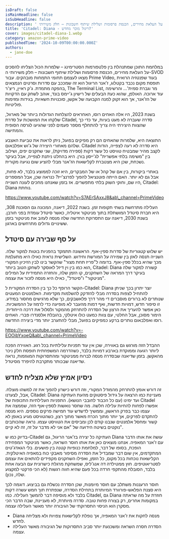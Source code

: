 ```yaml
---
isDraft: false
isMainHeadline: false
isSubHeadline: false
description: ' במלחמת התוכן שמתנהלת בין פלטפורמות הסטרימינג – שלמרות הכול הצליחו להסכים על העלאת מחירים, הכנסת פרסומות ושלילת שיתוף חשבונות – חלק משירותי '
title: 'Citadel: Diana - ריגול מוכר מחדש?'
cover: images/citadel-diana-1.webp
category: amazon-prime-video
publishedTime: '2024-10-09T00:00:00.000Z'
authors:
  - jane-doe
---
```


במלחמת התוכן שמתנהלת בין פלטפורמות הסטרימינג – שלמרות הכול הצליחו להסכים על העלאת מחירים, הכנסת פרסומות ושלילת שיתוף חשבונות – חלק משירותי ה-SVOD מצאו לעצמם תחומי התמחות מובהקים. עבור Prime Video, בעוד שפנטזיה הרואית תופסת מקום נכבד בקטלוג, ז'אנר הריגול הוא זה שמככב עם סדרות וסרטים הנמצאים בהפקה מתמדת. ג'ק ראיין, ריצ'ר, The Terminal List, מר וגברת סמית'… והרשימה עוד ארוכה. האולפן, שהוא כעת הבעלים של רישיון ג'יימס בונד, אוהב לשחק עם הדקויות של הז'אנר, אך הוא זקוק למנה הקבועה של אקשן, סוכנויות חשאיות, בגידות ומזימות פוליטיות.

בשנת 2023, היו אלה האחים רוסו, האחראים להצלחות הגדולות ביותר של מארוול, שלקחו את המושכות על סדרת Citadel, סדרה שעברה לא מעט בעיות, עד כדי כך שהצוות היצירתי היה צריך להתחלף מספר פעמים לפני שהגיעו לגרסה הסופית והמתישה.

התוצאה היא, שלמרות שהאחים הם רק מפיקים בפועל, ניתן לראות את טביעת האצבע שלהם מאחורי היצירה של ג'וש אפלבאום. Citadel היא סדרה לא רעה לצפייה, הודות לקצב מהיר שמבטיח טוויסט כל עשר דקות (ספירה מדויקת), שני שחקנים יפים, ושילוב בין "משימה בלתי אפשרית" לג'ייסון בורן. היא בהחלט ניתנת לצפייה, אבל בעיקר נשכחת, שכן היא מצטברת לקלישאות הז'אנר מבלי להציע שום נגיעה מקורית.

באתרי ביקורות, בין אם של קהל או של המבקרים, היא זוכה לממוצע בלבד, לא פחות, אבל גם לא יותר. האם הייתה פוטנציאל להפוך לפרנצ'ייז? כנראה שכן, אבל המספרים היו שם, וחוקי השוק בלתי מתפשרים. אז בזמן שאנחנו מחכים לעונה השנייה, Citadel: Diana נוחתת.

https://www.youtube.com/watch?v=S7AErSAxxJ8&ab\_channel=PrimeVideo

העלילה מתרחשת בשתי תקופות זמן. בשנת 2022, דיאנה, המכונה גם הסוכנת 308, היא חברת סיטדל המושתלת בתוך מניטקור איטליה, כאשר סיטדל עומדת בפני חורבן. בשנת 2030, דיאנה עם התסרוקת החדשה שלה מנסה לעזוב את מניטקור בזמן ששינויים גדולים מתרחשים בארגון.

## על סף שבירה עם סיטדל

יש שלוש קטגוריות של סדרות ספין-אוף. הראשונה תתמקד בהפניות בוטות למקור שלה. השנייה תנסה לאזן בין שמירה על המורשת וחידוש. השלישית נראית כאילו היא מתעלמת מכך שהיא בכלל ספין-אוף. בדומה ל"פריז תחת מצור" שהקשר בינו לבין הזיכיון המקורי הוא כמו בין וין דיזל לאוסקר לשחקן הטוב ביותר, Citadel: Diana קשורה למקור שלה בעיקר דרך המראה של השחקנים, קו הזמן שלה, והחזרה התמידית על המילים "מניטקור" ו"סיטדל", כאילו היא מנסה לזכור את עצמה.

הקשר הרופף כל כך בין הסדרה המקורית ל-Citadel: Diana יוצר יתרון בכך שניתן להתחיל לצפות בסדרה מבלי להזדקק להשלמות מקדימות. האלמנטים המעטים שנותרים לא ברורים מוסברים די מהר דרך פלאשבקים, כך שלא מרגישים מחסור במידע. זו סיפור חדש, דמויות חדשות, ואף דמות מהעבר לא מופיעה כדי לרמוז על ההמשכיות. כאן אפשר להעריך את הרצון של הסדרה להתרחק מהמקור ולסלול את דרכה הייחודית. הימור מסוכן, אבל החלטי, עם צוות כמעט כולו איטלקי, בהובלת אלסנדרו פברי. האחים רוסו ואפלבאום נותרים ברקע כמפיקים בפועל, מבלי להתערב יותר מדי ביצירה החדשה.

https://www.youtube.com/watch?v=-EOOibYxoeQ&ab\_channel=PrimeVideo

ההבדל הזה מורגש גם באווירה, שכן אין עוד תפניות עלילתיות בכל רגע. האווירה הפכה ליותר רגועה וממוקדת בארבע דמויות בלבד, כשהדרמה המשפחתית תופסת חלק ניכר מהאקשן. בזמן שדיאנה שבסדרה מנסה לברוח ממניטקור ומהתסרוקות המוגזמות, נראה שדיאנה שבכותר מתקרבת להיפרד מסיטדל.

## ניסיון אמיץ שלא מצליח לחדש

זה דורש אומץ להתרחק מהמודל המקורי, וזה דורש כישרון להפוך את זה למשהו מוצלח. אבל, לצערנו, Citadel: Diana מעניינת כמו הרצאה על גידול פיסטוקים מהעת העתיקה ועד ימינו (עם כל הכבוד לחובבי הנושא). התפניות העלילתיות התכופות של Citadel אפשרו לפחות להחיות עלילה חלשה. מה שחסר נואשות לספין-אוף הזה, שממצה את עצמו כבר בפרק הראשון, וממשיך לדשדש עוד חמישה פרקים נוספים. היא מנסה להתקדם לפרקים, אך יותר מתוך הכרח מאשר מתוך רצון, כשהטוויסט מגיע באופן לא קשור ומחסל אלמנטים שנבנו קודם לכן ומביסים את הטוויסט עצמו. נראה שהכותבים נוקטים בשיטה הידועה של "אם אני לא מדבר על זה, זה לא קיים".

בדיוק כמו ש-Citadel העתיקה כל יצירה בז'אנר הריגול, גם Diana עושה את אותו הדבר עם ז'אנר המאפיה. אנחנו מוצאים כאן את אותו חוסר השראה, כאשר מניטקור המפחידה הופכת, בסופו של דבר, למלחמת כנופיות קטנה בין פושעים. בלי הגאדג'טים המתקדמים, אין שום דבר שמבדיל את הסדרה מסיפור מאבקי כוח במאפיה האיטלקית. הקלישאות נוכחות בכל מקום, כל הזמן, ואפילו השחקנים מקפידים להתאים את עצמם לסטריאוטיפים. חוץ ממטילדה דה אנג'ליס, שמשחקת מרגלת כישרונית עם הבעה אחת בלבד, הסובלת מהתקפי חרדה בכל פעם שהיא חווה רגשות (לא הכי פרקטי למקצוע שלה, נכון).

חוסר הרעננות משתלב עם חוסר מיומנות, שכן הסדרה נכשלת גם בביצוע. דוגמה לכך היא סצנת הפלאש-פורוורד המיותרת בתחילת הסדרה, שנפתרת תוך חמש עשרה דקות בלבד ולא מוסיפה דבר להמשך העלילה. כמו Citadel, גם Diana חוזרת על מה שראתה במקומות אחרים, רק בצורה פחות טובה. סדרה מיותרת, לא מעניינת, שבה הדבר הכי מסקרן הוא הניסוי התסרוקתי של הגיבורה יותר מאשר העלילה עצמה.

- Diana מנסה לחקות את ז'אנר המאפיה, אך נופלת לקלישאות צפויות ולא מצליחה לחדש.
- הסדרה חסרה השראה ומשכנעת יותר סביב התסרוקות של הגיבורה מאשר העלילה עצמה.
